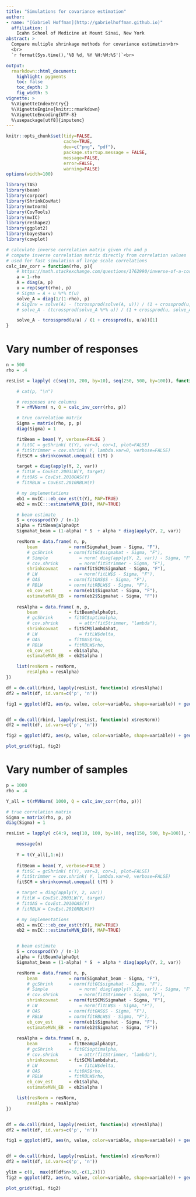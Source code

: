```yaml
---
title: "Simulations for covariance estimation"
author:
- name: "[Gabriel Hoffman](http://gabrielhoffman.github.io)"
  affiliation: | 
    Icahn School of Medicine at Mount Sinai, New York
abstract: > 
  Compare multiple shrinkage methods for covariance estimation<br>
  <br>
  `r format(Sys.time(),'%B %d, %Y %H:%M:%S')`<br>  

output:
  rmarkdown::html_document:
    highlight: pygments
    toc: false
    toc_depth: 3
    fig_width: 5
vignette: >
  %\VignetteIndexEntry{}
  %\VignetteEngine{knitr::rmarkdown}
  %\VignetteEncoding{UTF-8}
  %\usepackage[utf8]{inputenc}
---
```




<!---

rmarkdown::render("sim_compare_estimates.Rmd")

devtools::reload("../")

--->


```r
knitr::opts_chunk$set(tidy=FALSE, 
					  cache=TRUE,				  
                      dev=c("png", "pdf"),
                      package.startup.message = FALSE,
                      message=FALSE, 
                      error=FALSE, 
                      warning=FALSE)
options(width=100)
```	

```r
library(TAS)
library(beam)
library(corpcor)
library(ShrinkCovMat)
library(mvtnorm)
library(CovTools)
library(mvIC)
library(reshape2)
library(ggplot2)
library(bayesSurv)
library(cowplot)

# calculate inverse correlation matrix given rho and p
# compute inverse correlation matrix directly from correlation values
# used for fast simulation of large scale correlations
calc_inv_corr = function(rho, p){
	# https://math.stackexchange.com/questions/1762990/inverse-of-a-correlation-matrix-when-all-the-correlations-are-equal
	a = 1-rho
	A = diag(a, p)
	u = rep(sqrt(rho), p)
	# Sigma = A + u %*% t(u)
	solve_A = diag(1/(1-rho), p)
	# SigInv = solve(A) - (tcrossprod(solve(A, u))) / (1 + crossprod(u, solve(A, u)))[1]
	# solve_A - (tcrossprod(solve_A %*% u)) / (1 + crossprod(u, solve_A %*% u))[1]

	solve_A - tcrossprod(u/a) / (1 + crossprod(u, u/a))[1]
}
```

# Vary number of responses
```r

n = 500
rho = .4 

resList = lapply( c(seq(10, 200, by=10), seq(250, 500, by=100)), function(p){

	# cat(p, "\n")  

	# responses are columns
	Y = rMVNorm( n, Q = calc_inv_corr(rho, p))

	# true correlation matrix
	Sigma = matrix(rho, p, p)
	diag(Sigma) = 1

	fitBeam = beam( Y, verbose=FALSE ) 
	# fitGC = gcShrink( t(Y), var=3, cor=1, plot=FALSE)
	# fitStrimmer = cov.shrink( Y, lambda.var=0, verbose=FALSE)
	fitSCM = shrinkcovmat.unequal( t(Y) )

	target = diag(apply(Y, 2, var))
	# fitLW = CovEst.2003LW(Y, target) 
	# fitOAS = CovEst.2010OAS(Y)
	# fitRBLW = CovEst.2010RBLW(Y) 

	# my implementations
	eb1 = mvIC:::eb_cov_est(t(Y), MAP=TRUE)
	eb2 = mvIC:::estimateMVN_EB(Y, MAP=TRUE)

	# beam estimate
	S = crossprod(Y) / (n-1)
	alpha = fitBeam@alphaOpt
	Sigmahat_beam = (1-alpha) * S  + alpha * diag(apply(Y, 2, var))

	resNorm = data.frame( n, p,
		beam 			= norm(Sigmahat_beam - Sigma, "F"),
		# gcShrink		= norm(fitGC$sigmahat - Sigma, "F"),
		# Simple 			= norm( diag(apply(Y, 2, var)) - Sigma, "F"),
		# cov.shrink		= norm(fitStrimmer - Sigma, "F"), 
		shrinkcovmat 	= norm(fitSCM$Sigmahat - Sigma, "F"),
		# LW 				= norm(fitLW$S - Sigma, "F"),
		# OAS 			= norm(fitOAS$S - Sigma, "F"),
		# RBLW 			= norm(fitRBLW$S - Sigma, "F"),
		eb_cov_est 		= norm(eb1$Sigmahat - Sigma, "F"),
		estimateMVN_EB 	= norm(eb2$Sigmahat - Sigma, "F"))
 
	resAlpha = data.frame( n, p, 
		beam 			= fitBeam@alphaOpt,
		# gcShrink		= fitGC$optimalpha,
		# cov.shrink		= attr(fitStrimmer, "lambda"), 
		shrinkcovmat 	= fitSCM$lambdahat, 
		# LW 				= fitLW$delta, 
		# OAS 			= fitOAS$rho, 
		# RBLW 			= fitRBLW$rho,
		eb_cov_est 		= eb1$alpha,
		estimateMVN_EB 	= eb2$alpha	)

	list(resNorm = resNorm, 
		resAlpha = resAlpha)
}) 

df = do.call(rbind, lapply(resList, function(x) x$resAlpha))
df2 = melt(df, id.vars=c('p', 'n'))

fig1 = ggplot(df2, aes(p, value, color=variable, shape=variable)) + geom_point() + geom_line() + theme_bw() + theme(aspect.ratio=1, plot.title = element_text(hjust = 0.5)) + scale_color_discrete("Method") + xlab("# responses") + ylab("alpha") + ylim(0,1) + ggtitle("Estimate alpha")


df = do.call(rbind, lapply(resList, function(x) x$resNorm))
df2 = melt(df, id.vars=c('p', 'n'))

fig2 = ggplot(df2, aes(p, value, color=variable, shape=variable)) + geom_point() + geom_line() + theme_bw() + theme(aspect.ratio=1, plot.title = element_text(hjust = 0.5)) + scale_color_discrete("Method") + xlab("# responses") + ylab("Estimation error") + ggtitle("Compute estimation error")

plot_grid(fig1, fig2)

```

# Vary number of samples
```r
p = 1000
rho = .4 

Y_all = t(rMVNorm( 1000, Q = calc_inv_corr(rho, p)))

# true correlation matrix
Sigma = matrix(rho, p, p)
diag(Sigma) = 1

resList = lapply( c(4:9, seq(10, 100, by=10), seq(150, 500, by=100)), function(n){

	message(n)
	
	Y = t(Y_all[,1:n])
 
	fitBeam = beam( Y, verbose=FALSE ) 
	# fitGC = gcShrink( t(Y), var=3, cor=1, plot=FALSE)
	# fitStrimmer = cov.shrink( Y, lambda.var=0, verbose=FALSE)
	fitSCM = shrinkcovmat.unequal( t(Y) )

	# target = diag(apply(Y, 2, var))
	# fitLW = CovEst.2003LW(Y, target)
	# fitOAS = CovEst.2010OAS(Y) 
	# fitRBLW = CovEst.2010RBLW(Y) 

	# my implementations
	eb1 = mvIC:::eb_cov_est(t(Y), MAP=TRUE)
	eb2 = mvIC:::estimateMVN_EB(Y, MAP=TRUE)


	# beam estimate
	S = crossprod(Y) / (n-1)
	alpha = fitBeam@alphaOpt
	Sigmahat_beam = (1-alpha) * S  + alpha * diag(apply(Y, 2, var))

	resNorm = data.frame( n, p,
		beam 			= norm(Sigmahat_beam - Sigma, "F"),
		# gcShrink		= norm(fitGC$sigmahat - Sigma, "F"),
		# Simple 			= norm( diag(apply(Y, 2, var)) - Sigma, "F"),
		# cov.shrink		= norm(fitStrimmer - Sigma, "F"), 
		shrinkcovmat 	= norm(fitSCM$Sigmahat - Sigma, "F"),
		# LW 				= norm(fitLW$S - Sigma, "F"),
		# OAS 			= norm(fitOAS$S - Sigma, "F"),
		# RBLW 			= norm(fitRBLW$S - Sigma, "F"),
		eb_cov_est 		= norm(eb1$Sigmahat - Sigma, "F"),
		estimateMVN_EB 	= norm(eb2$Sigmahat - Sigma, "F"))
 
	resAlpha = data.frame( n, p, 
		beam 			= fitBeam@alphaOpt,
		# gcShrink		= fitGC$optimalpha,
		# cov.shrink		= attr(fitStrimmer, "lambda"), 
		shrinkcovmat 	= fitSCM$lambdahat, 
		# LW 				= fitLW$delta, 
		# OAS 			= fitOAS$rho, 
		# RBLW 			= fitRBLW$rho,
		eb_cov_est 		= eb1$alpha,
		estimateMVN_EB 	= eb2$alpha	)

	list(resNorm = resNorm, 
		resAlpha = resAlpha)
}) 


df = do.call(rbind, lapply(resList, function(x) x$resAlpha))
df2 = melt(df, id.vars=c('p', 'n'))

fig1 = ggplot(df2, aes(n, value, color=variable, shape=variable)) + geom_point() + geom_line() + theme_bw() + theme(aspect.ratio=1, legend.position="right", plot.title = element_text(hjust = 0.5)) + scale_color_discrete("Method") + xlab("# samples") + ylab("alpha") + ylim(0,1) + ggtitle("Estimation alpha")


df = do.call(rbind, lapply(resList, function(x) x$resNorm))
df2 = melt(df, id.vars=c('p', 'n'))

ylim = c(0,  max(df[df$n>30,-c(1,2)]))
fig2 = ggplot(df2, aes(n, value, color=variable, shape=variable)) + geom_point() + geom_line() + theme_bw() + theme(aspect.ratio=1, plot.title = element_text(hjust = 0.5)) + scale_color_discrete("Method") + xlab("# samples") + ylab("Estimation error") + ggtitle("Compute estimation error") + ylim(ylim)

plot_grid(fig1, fig2)

```


















